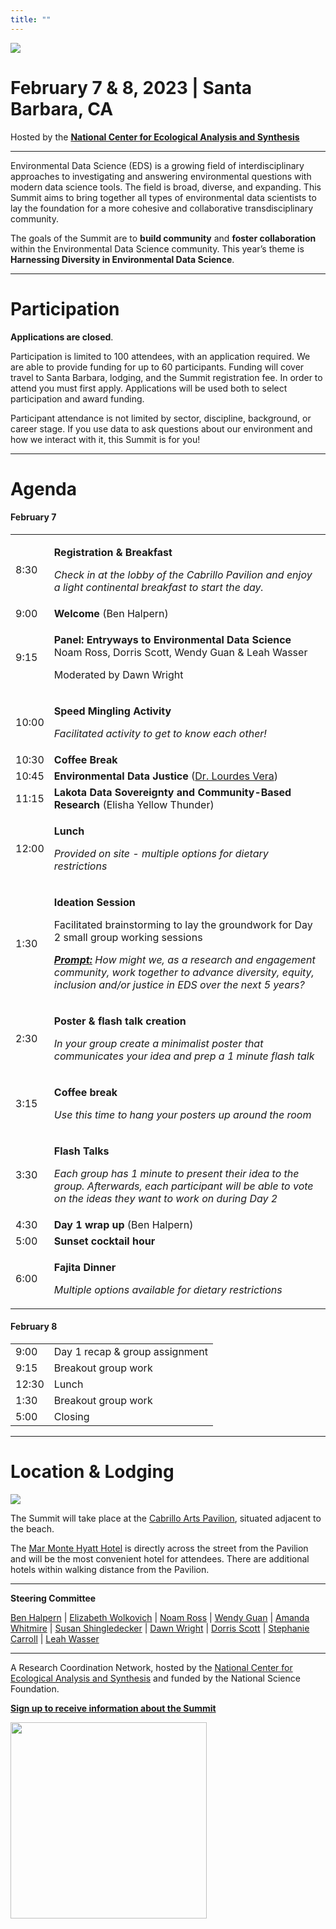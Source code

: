 ```yaml
---
title: ""
---
```


![](img/eds-banner-date-location.jpg){fig-align="center"}

# **February 7 & 8, 2023 \| Santa Barbara, CA**

Hosted by the [**National Center for Ecological Analysis and Synthesis**](https://www.nceas.ucsb.edu/)

------------------------------------------------------------------------

Environmental Data Science (EDS) is a growing field of interdisciplinary approaches to investigating and answering environmental questions with modern data science tools. The field is broad, diverse, and expanding. This Summit aims to bring together all types of environmental data scientists to lay the foundation for a more cohesive and collaborative transdisciplinary community.

The goals of the Summit are to **build community** and **foster collaboration** within the Environmental Data Science community. This year's theme is **Harnessing Diversity in Environmental Data Science**.

------------------------------------------------------------------------

# Participation

**Applications are closed**.

Participation is limited to 100 attendees, with an application required. We are able to provide funding for up to 60 participants. Funding will cover travel to Santa Barbara, lodging, and the Summit registration fee. In order to attend you must first apply. Applications will be used both to select participation and award funding.

Participant attendance is not limited by sector, discipline, background, or career stage. If you use data to ask questions about our environment and how we interact with it, this Summit is for you!

------------------------------------------------------------------------

# Agenda

#### **February 7**

+---------+----------------------------------------------------------------------------------------------------------------------------------------------------------------------------------------+
| 8:30    | **Registration & Breakfast**                                                                                                                                                           |
|         |                                                                                                                                                                                        |
|         | *Check in at the lobby of the Cabrillo Pavilion and enjoy a light continental breakfast to start the day.*                                                                             |
+---------+----------------------------------------------------------------------------------------------------------------------------------------------------------------------------------------+
| 9:00    | **Welcome** (Ben Halpern)                                                                                                                                                              |
+---------+----------------------------------------------------------------------------------------------------------------------------------------------------------------------------------------+
| 9:15    | **Panel: Entryways to Environmental Data Science** \                                                                                                                                   |
|         | Noam Ross, Dorris Scott, Wendy Guan & Leah Wasser                                                                                                                                      |
|         |                                                                                                                                                                                        |
|         | Moderated by Dawn Wright                                                                                                                                                               |
+---------+----------------------------------------------------------------------------------------------------------------------------------------------------------------------------------------+
| 10:00   | **Speed Mingling Activity**                                                                                                                                                            |
|         |                                                                                                                                                                                        |
|         | *Facilitated activity to get to know each other!*                                                                                                                                      |
+---------+----------------------------------------------------------------------------------------------------------------------------------------------------------------------------------------+
| 10:30   | **Coffee Break**                                                                                                                                                                       |
+---------+----------------------------------------------------------------------------------------------------------------------------------------------------------------------------------------+
| 10:45   | **Environmental Data Justice** ([Dr. Lourdes Vera](https://lourdesvera.github.io/))                                                                                                    |
+---------+----------------------------------------------------------------------------------------------------------------------------------------------------------------------------------------+
| 11:15   | **Lakota Data Sovereignty and Community-Based Research** (Elisha Yellow Thunder)                                                                                                       |
+---------+----------------------------------------------------------------------------------------------------------------------------------------------------------------------------------------+
| 12:00   | **Lunch**                                                                                                                                                                              |
|         |                                                                                                                                                                                        |
|         | *Provided on site - multiple options for dietary restrictions*                                                                                                                         |
+---------+----------------------------------------------------------------------------------------------------------------------------------------------------------------------------------------+
| 1:30    | **Ideation Session**                                                                                                                                                                   |
|         |                                                                                                                                                                                        |
|         | Facilitated brainstorming to lay the groundwork for Day 2 small group working sessions                                                                                                 |
|         |                                                                                                                                                                                        |
|         | [***Prompt:***]{.underline} *How might we, as a research and engagement community, work together to advance diversity, equity, inclusion and/or justice in EDS over the next 5 years?* |
+---------+----------------------------------------------------------------------------------------------------------------------------------------------------------------------------------------+
| 2:30    | **Poster & flash talk creation**                                                                                                                                                       |
|         |                                                                                                                                                                                        |
|         | *In your group create a minimalist poster that communicates your idea and prep a 1 minute flash talk*                                                                                  |
+---------+----------------------------------------------------------------------------------------------------------------------------------------------------------------------------------------+
| 3:15    | **Coffee break**                                                                                                                                                                       |
|         |                                                                                                                                                                                        |
|         | *Use this time to hang your posters up around the room*                                                                                                                                |
+---------+----------------------------------------------------------------------------------------------------------------------------------------------------------------------------------------+
| 3:30    | **Flash Talks**                                                                                                                                                                        |
|         |                                                                                                                                                                                        |
|         | *Each group has 1 minute to present their idea to the group. Afterwards, each participant will be able to vote on the ideas they want to work on during Day 2*                         |
+---------+----------------------------------------------------------------------------------------------------------------------------------------------------------------------------------------+
| 4:30    | **Day 1 wrap up** (Ben Halpern)                                                                                                                                                        |
+---------+----------------------------------------------------------------------------------------------------------------------------------------------------------------------------------------+
| 5:00    | **Sunset cocktail hour**                                                                                                                                                               |
+---------+----------------------------------------------------------------------------------------------------------------------------------------------------------------------------------------+
| 6:00    | **Fajita Dinner**                                                                                                                                                                      |
|         |                                                                                                                                                                                        |
|         | *Multiple options available for dietary restrictions*                                                                                                                                  |
+---------+----------------------------------------------------------------------------------------------------------------------------------------------------------------------------------------+

#### **February 8**

|       |                                |
|-------|--------------------------------|
| 9:00  | Day 1 recap & group assignment |
| 9:15  | Breakout group work            |
| 12:30 | Lunch                          |
| 1:30  | Breakout group work            |
| 5:00  | Closing                        |

------------------------------------------------------------------------

# Location & Lodging

![](img/2M9A9814-Pano.jpg){fig-align="center"}

The Summit will take place at the [Cabrillo Arts Pavilion](https://cabrillopavilion.santabarbaraca.gov/), situated adjacent to the beach.

The [Mar Monte Hyatt Hotel](https://www.hyatt.com/en-US/hotel/california/mar-monte-hotel/sbars) is directly across the street from the Pavilion and will be the most convenient hotel for attendees. There are additional hotels within walking distance from the Pavilion.

------------------------------------------------------------------------

**Steering Committee**

[Ben Halpern](https://www.nceas.ucsb.edu/about-us/our-people) \| [Elizabeth Wolkovich](https://biodiversity.ubc.ca/people/faculty/elizabeth-m-wolkovich) \| [Noam Ross](https://www.noamross.net/) \| [Wendy Guan](https://scholar.harvard.edu/wendy-guan/home) \| [Amanda Whitmire](https://library.stanford.edu/people/thalassa) \| [Susan Shingledecker](https://www.esipfed.org/about/staff/susan-shingledecker) \| [Dawn Wright](https://dusk.geo.orst.edu/index.html) \| [Dorris Scott](https://dscott.netlify.app/) \| [Stephanie Carroll](https://igp.arizona.edu/person/stephanie-russo-carroll-drph-mph) \| [Leah Wasser](https://www.leahwasser.com/)

------------------------------------------------------------------------

A Research Coordination Network, hosted by the [National Center for Ecological Analysis and Synthesis](https://www.nceas.ucsb.edu/) and funded by the National Science Foundation.

[**Sign up to receive information about the Summit**](https://landing.mailerlite.com/webforms/landing/a5o1r3)

![](img/NCEAS-full%20logo-4C.png){fig-align="center" width="314"}
